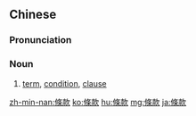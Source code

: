 {{also|条款}}
==Chinese==
{{zh-forms|s=条款}}

===Pronunciation===
{{zh-pron
|m=tiáokuǎn
|c=tiu4 fun2
|mn=tiâu-khoán
|cat=n
}}

===Noun===
{{zh-noun}}

# [[term]], [[condition]], [[clause]]

[[zh-min-nan:條款]]
[[ko:條款]]
[[hu:條款]]
[[mg:條款]]
[[ja:條款]]